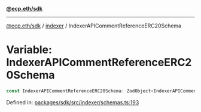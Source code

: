 [**@ecp.eth/sdk**](../../index.mdx)

***

[@ecp.eth/sdk](/sdk-reference/index.mdx) / [indexer](/sdk-reference/indexer/index.mdx) / IndexerAPICommentReferenceERC20Schema

# Variable: IndexerAPICommentReferenceERC20Schema

```ts
const IndexerAPICommentReferenceERC20Schema: ZodObject<IndexerAPICommentReferenceERC20SchemaType>;
```

Defined in: [packages/sdk/src/indexer/schemas.ts:193](https://github.com/ecp-eth/comments-monorepo/blob/main/packages/sdk/src/indexer/schemas.ts#L193)
